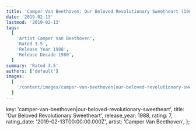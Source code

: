 ```yaml
---
title: 'Camper Van Beethoven: Our Beloved Revolutionary Sweetheart (1988)'
date: '2019-02-13'
lastmod: '2019-02-13'
tags:
  [
    'Artist Camper Van Beethoven',
    'Rated 3.5',
    'Release Year 1988',
    'Release Decade 1980',
  ]
summary: 'Rated 3.5'
authors: ['default']
images:
  [
    '/content/images/camper-van-beethoven|our-beloved-revolutionary-sweetheart.jpg',
  ]
---
```


  key: 'camper-van-beethoven|our-beloved-revolutionary-sweetheart',
  title: 'Our Beloved Revolutionary Sweetheart',
  release_year: 1988,
  rating: 7,
  rating_date: '2019-02-13T00:00:00.000Z',
  artist: 'Camper Van Beethoven',
};

<MusicRating data={data} />
